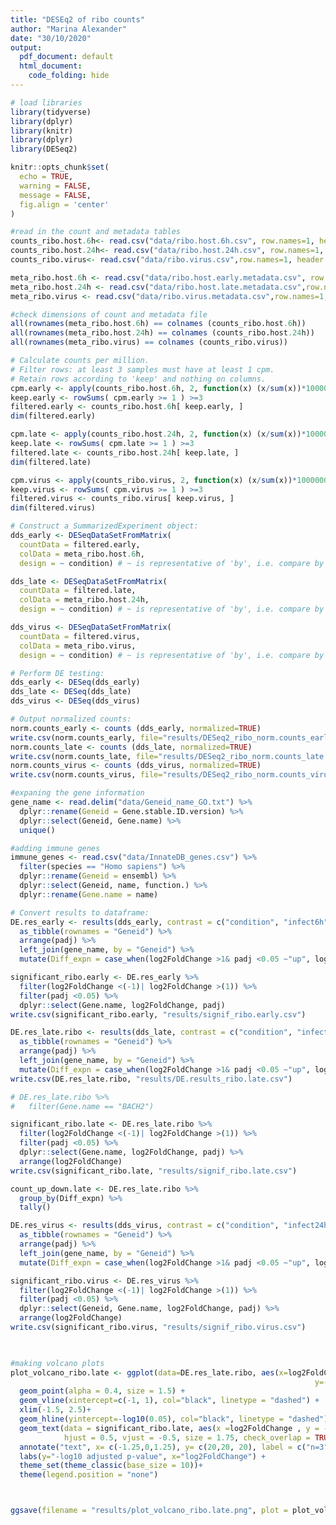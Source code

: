 ```yaml
---
title: "DESEq2 of ribo counts"
author: "Marina Alexander"
date: "30/10/2020"
output:
  pdf_document: default
  html_document:
    code_folding: hide
---
```


```r

# load libraries
library(tidyverse)
library(dplyr)
library(knitr)
library(dplyr)
library(DESeq2)

knitr::opts_chunk$set(
  echo = TRUE,
  warning = FALSE,
  message = FALSE,
  fig.align = 'center'
)
```

```r
#read in the count and metadata tables
counts_ribo.host.6h<- read.csv("data/ribo.host.6h.csv", row.names=1, header = TRUE)
counts_ribo.host.24h<- read.csv("data/ribo.host.24h.csv", row.names=1, header = TRUE)
counts_ribo.virus<- read.csv("data/ribo.virus.csv",row.names=1, header = TRUE)

meta_ribo.host.6h <- read.csv("data/ribo.host.early.metadata.csv", row.names=1, header = TRUE)
meta_ribo.host.24h <- read.csv("data/ribo.host.late.metadata.csv",row.names=1, header = TRUE)
meta_ribo.virus <- read.csv("data/ribo.virus.metadata.csv",row.names=1, header = TRUE)

```


```r
#check dimensions of count and metadata file
all(rownames(meta_ribo.host.6h) == colnames (counts_ribo.host.6h))
all(rownames(meta_ribo.host.24h) == colnames (counts_ribo.host.24h))
all(rownames(meta_ribo.virus) == colnames (counts_ribo.virus))
```


```r
# Calculate counts per million.
# Filter rows: at least 3 samples must have at least 1 cpm.
# Retain rows according to 'keep' and nothing on columns.
cpm.early <- apply(counts_ribo.host.6h, 2, function(x) (x/sum(x))*1000000)
keep.early <- rowSums( cpm.early >= 1 ) >=3
filtered.early <- counts_ribo.host.6h[ keep.early, ]
dim(filtered.early)

cpm.late <- apply(counts_ribo.host.24h, 2, function(x) (x/sum(x))*1000000)
keep.late <- rowSums( cpm.late >= 1 ) >=3
filtered.late <- counts_ribo.host.24h[ keep.late, ]
dim(filtered.late)

cpm.virus <- apply(counts_ribo.virus, 2, function(x) (x/sum(x))*1000000)
keep.virus <- rowSums( cpm.virus >= 1 ) >=3
filtered.virus <- counts_ribo.virus[ keep.virus, ]
dim(filtered.virus)

```


```r
# Construct a SummarizedExperiment object:
dds_early <- DESeqDataSetFromMatrix(
  countData = filtered.early,
  colData = meta_ribo.host.6h,
  design = ~ condition) # ~ is representative of 'by', i.e. compare by condition

dds_late <- DESeqDataSetFromMatrix(
  countData = filtered.late,
  colData = meta_ribo.host.24h,
  design = ~ condition) # ~ is representative of 'by', i.e. compare by condition

dds_virus <- DESeqDataSetFromMatrix(
  countData = filtered.virus,
  colData = meta_ribo.virus,
  design = ~ condition) # ~ is representative of 'by', i.e. compare by condition

```


```r
# Perform DE testing:
dds_early <- DESeq(dds_early)
dds_late <- DESeq(dds_late)
dds_virus <- DESeq(dds_virus)
```


```r
# Output normalized counts:
norm.counts_early <- counts (dds_early, normalized=TRUE)
write.csv(norm.counts_early, file="results/DESeq2_ribo_norm.counts_early.csv")
norm.counts_late <- counts (dds_late, normalized=TRUE)
write.csv(norm.counts_late, file="results/DESeq2_ribo_norm.counts_late.csv")
norm.counts_virus <- counts (dds_virus, normalized=TRUE)
write.csv(norm.counts_virus, file="results/DESeq2_ribo_norm.counts_virus.csv")
```

```r
#expaning the gene information 
gene_name <- read.delim("data/Geneid_name_GO.txt") %>% 
  dplyr::rename(Geneid = Gene.stable.ID.version) %>%
  dplyr::select(Geneid, Gene.name) %>% 
  unique()

#adding immune genes 
immune_genes <- read.csv("data/InnateDB_genes.csv") %>% 
  filter(species == "Homo sapiens") %>% 
  dplyr::rename(Geneid = ensembl) %>% 
  dplyr::select(Geneid, name, function.) %>% 
  dplyr::rename(Gene.name = name)


```

```r
# Convert results to dataframe:
DE.res_early <- results(dds_early, contrast = c("condition", "infect6h", "mock")) %>% 
  as_tibble(rownames = "Geneid") %>%
  arrange(padj) %>% 
  left_join(gene_name, by = "Geneid") %>% 
  mutate(Diff_expn = case_when(log2FoldChange >1& padj <0.05 ~"up", log2FoldChange <(-1)& padj <0.05~"down"))

significant_ribo.early <- DE.res_early %>% 
  filter(log2FoldChange <(-1)| log2FoldChange >(1)) %>% 
  filter(padj <0.05) %>% 
  dplyr::select(Gene.name, log2FoldChange, padj)
write.csv(significant_ribo.early, "results/signif_ribo.early.csv")

DE.res_late.ribo <- results(dds_late, contrast = c("condition", "infect24h", "mock")) %>%
  as_tibble(rownames = "Geneid") %>%
  arrange(padj) %>% 
  left_join(gene_name, by = "Geneid") %>% 
  mutate(Diff_expn = case_when(log2FoldChange >1& padj <0.05 ~"up", log2FoldChange <(-1)& padj <0.05~"down"))
write.csv(DE.res_late.ribo, "results/DE.results_ribo.late.csv")

# DE.res_late.ribo %>% 
#   filter(Gene.name == "BACH2")

significant_ribo.late <- DE.res_late.ribo %>% 
  filter(log2FoldChange <(-1)| log2FoldChange >(1)) %>% 
  filter(padj <0.05) %>% 
  dplyr::select(Gene.name, log2FoldChange, padj) %>% 
  arrange(log2FoldChange)
write.csv(significant_ribo.late, "results/signif_ribo.late.csv")

count_up_down.late <- DE.res_late.ribo %>% 
  group_by(Diff_expn) %>%
  tally()

DE.res_virus <- results(dds_virus, contrast = c("condition", "infect24h", "infect6h")) %>% 
  as_tibble(rownames = "Geneid") %>%
  arrange(padj) %>% 
  left_join(gene_name, by = "Geneid") %>% 
  mutate(Diff_expn = case_when(log2FoldChange >1& padj <0.05 ~"up", log2FoldChange <(-1)& padj <0.05~"down"))

significant_ribo.virus <- DE.res_virus %>% 
  filter(log2FoldChange <(-1)| log2FoldChange >(1)) %>% 
  filter(padj <0.05) %>% 
  dplyr::select(Geneid, Gene.name, log2FoldChange, padj) %>% 
  arrange(log2FoldChange)
write.csv(significant_ribo.virus, "results/signif_ribo.virus.csv")

  
```


```r

#making volcano plots
plot_volcano_ribo.late <- ggplot(data=DE.res_late.ribo, aes(x=log2FoldChange, 
                                                                    y=-log10(padj),col=Diff_expn)) +
  geom_point(alpha = 0.4, size = 1.5) +
  geom_vline(xintercept=c(-1, 1), col="black", linetype = "dashed") +
  xlim(-1.5, 2.5)+
  geom_hline(yintercept=-log10(0.05), col="black", linetype = "dashed") +
  geom_text(data = significant_ribo.late, aes(x =log2FoldChange , y = -log10(padj), label = Gene.name), 
            hjust = 0.5, vjust = -0.5, size = 1.75, check_overlap = TRUE, color = "black") +
  annotate("text", x= c(-1.25,0,1.25), y= c(20,20, 20), label = c("n=3","n=11434","n=18"), color = "black", size = 3)+
  labs(y="-log10 adjusted p-value", x="log2FoldChange") +
  theme_set(theme_classic(base_size = 10))+
  theme(legend.position = "none")



ggsave(filename = "results/plot_volcano_ribo.late.png", plot = plot_volcano_ribo.late, width = 14, height = 11, dpi = 600, units = "cm")

```

```r




```

